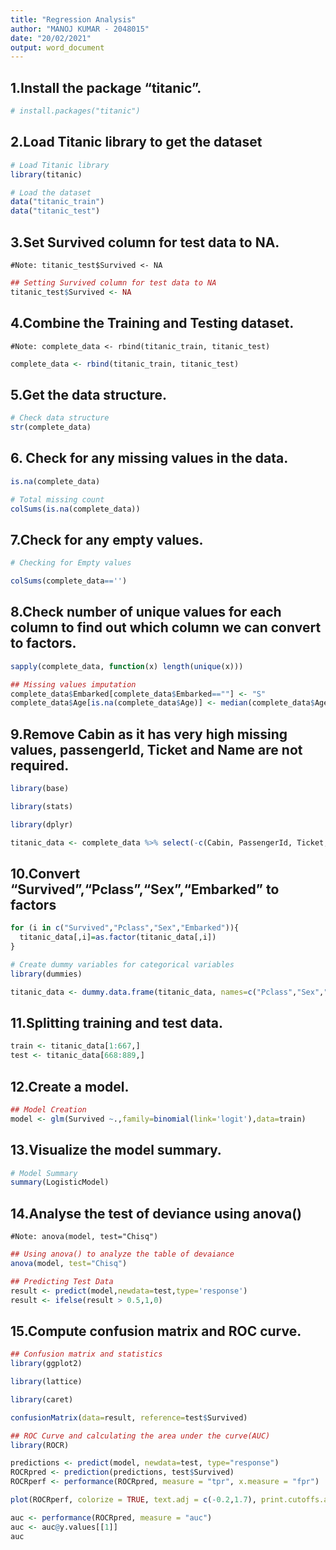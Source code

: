```yaml
---
title: "Regression Analysis"
author: "MANOJ KUMAR - 2048015"
date: "20/02/2021"
output: word_document
---
```



## 1.Install the package “titanic”.
```r
# install.packages("titanic")
```

## 2.Load Titanic library to get the dataset
```r
# Load Titanic library
library(titanic)
```


```r
# Load the dataset
data("titanic_train")
data("titanic_test")
```

## 3.Set Survived column for test data to NA.
    #Note: titanic_test$Survived <- NA
```r
## Setting Survived column for test data to NA
titanic_test$Survived <- NA
```

## 4.Combine the  Training and Testing dataset.
    #Note: complete_data <- rbind(titanic_train, titanic_test)
```r
complete_data <- rbind(titanic_train, titanic_test)
```

## 5.Get the data structure.
```r
# Check data structure
str(complete_data)
```

## 6. Check for any missing values in the data.
```r
is.na(complete_data)
```

```r
# Total missing count
colSums(is.na(complete_data))
```

## 7.Check for any empty values.
```r
# Checking for Empty values

colSums(complete_data=='')
```

## 8.Check number of unique values for each column to find out which column we can convert to factors.
```r
sapply(complete_data, function(x) length(unique(x)))
```

```r
## Missing values imputation
complete_data$Embarked[complete_data$Embarked==""] <- "S"
complete_data$Age[is.na(complete_data$Age)] <- median(complete_data$Age,na.rm=T)
```

## 9.Remove Cabin as it has very high missing values, passengerId, Ticket and Name are not required.

```r
library(base)
```


```r
library(stats)
```


```r
library(dplyr)
```


```r
titanic_data <- complete_data %>% select(-c(Cabin, PassengerId, Ticket, Name))
```

## 10.Convert "Survived","Pclass","Sex","Embarked" to factors
```r
for (i in c("Survived","Pclass","Sex","Embarked")){
  titanic_data[,i]=as.factor(titanic_data[,i])
}
```

```r
# Create dummy variables for categorical variables
library(dummies)
```

```r
titanic_data <- dummy.data.frame(titanic_data, names=c("Pclass","Sex","Embarked"), sep="_")
```


## 11.Splitting training and test data.
```r
train <- titanic_data[1:667,]
test <- titanic_data[668:889,]
```

## 12.Create a model.
```r
## Model Creation
model <- glm(Survived ~.,family=binomial(link='logit'),data=train)
```

## 13.Visualize the model summary.
```r
# Model Summary
summary(LogisticModel)
```

## 14.Analyse the test of deviance using anova()
    #Note: anova(model, test="Chisq")
```r
## Using anova() to analyze the table of devaiance
anova(model, test="Chisq")
```

```r
## Predicting Test Data
result <- predict(model,newdata=test,type='response')
result <- ifelse(result > 0.5,1,0)
```

## 15.Compute confusion matrix and ROC curve.
```r
## Confusion matrix and statistics
library(ggplot2) 
```
```r
library(lattice)
```
```r
library(caret)
```

```r
confusionMatrix(data=result, reference=test$Survived)
```

```r
## ROC Curve and calculating the area under the curve(AUC)
library(ROCR)
```


```r
predictions <- predict(model, newdata=test, type="response")
ROCRpred <- prediction(predictions, test$Survived)
ROCRperf <- performance(ROCRpred, measure = "tpr", x.measure = "fpr")

plot(ROCRperf, colorize = TRUE, text.adj = c(-0.2,1.7), print.cutoffs.at = seq(0,1,0.1))
```
```r
auc <- performance(ROCRpred, measure = "auc")
auc <- auc@y.values[[1]]
auc
```

